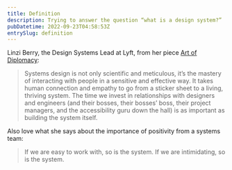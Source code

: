 ```yaml
---
title: Definition
description: Trying to answer the question “what is a design system?”
pubDatetime: 2022-09-23T04:58:53Z
entrySlug: definition
---
```


Linzi Berry, the Design Systems Lead at Lyft, from her piece [Art of Diplomacy](https://medium.com/tap-to-dismiss/art-of-diplomacy-2ad1e2cac795):

> Systems design is not only scientific and meticulous, it’s the mastery of interacting with people in a sensitive and effective way. It takes human connection and empathy to go from a sticker sheet to a living, thriving system. The time we invest in relationships with designers and engineers (and their bosses, their bosses’ boss, their project managers, and the accessibility guru down the hall) is as important as building the system itself.

Also love what she says about the importance of positivity from a systems team:

> If we are easy to work with, so is the system. If we are intimidating, so is the system.
